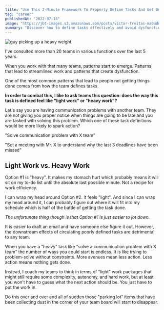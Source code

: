 ```yaml
---
title: "Use This 2-Minute Framework To Properly Define Tasks And Get Unstuck"
tag: "career"
publishedAt: "2022-07-18"
image: "https://jbt-images.s3.amazonaws.com/posts/victor-freitas-na0udndbxys-unsplash-scaled.jpeg"
summary: "Discover how to define tasks effectively and avoid dysfunction within teams by distinguishing between "light-work" and "heavy-work." Learn how well-defined tasks can remove friction and lead to better productivity."
---
```


<Image
  src="https://jbt-images.s3.amazonaws.com/posts/victor-freitas-na0udndbxys-unsplash-scaled.jpeg"
  alt="guy picking up a heavy weight"
/>

I've consulted more than 20 teams in various functions over the last 5 years.

When you work with that many teams, patterns start to emerge. Patterns that lead to streamlined work and patterns that create dysfunction.

One of the most common patterns that lead to people not getting things done comes from how the team defines tasks.

**In order to combat this, I like to ask teams this question: does the way this task is defined feel like "light work" or "heavy work"?**

Let's say you are having communication problems with another team. They are not giving you proper notice when things are going to be late and you are tasked with solving this problem. Which one of these task definitions would be more likely to spark action?

"Solve communication problem with X team"

"Set a meeting with Mr. X to understand why the last 3 deadlines have been missed"

## Light Work vs. Heavy Work

Option #1 is "heavy". It makes my stomach hurt which probably means it will sit on my to-do list until the absolute last possible minute. Not a recipe for work efficiency.

I can wrap my head around Option #2. It feels "light". And since I can wrap my head around it, I can probably figure out where it will fit into my schedule which is half of the battle of getting the task done.

_The unfortunate thing though is that Option #1 is just easier to jot down._

It is easier to draft an email and have someone else figure it out. However, the downstream effects of circulating poorly defined tasks are detrimental to any team.

When you have a "heavy" task like "solve a communication problem with X team" the number of ways you could start is endless. It is like trying to problem-solve without constraints. More avenues mean less action. Less action means nothing gets done.

Instead, I coach my teams to think in terms of "light" work packages that might still require some complexity, autonomy, and hard work, but at least you won't have to guess what the next action should be. You just have to put the work in.

Do this over and over and all of sudden those "parking lot" items that have been collecting dust in the corner of your team board will start to disappear.
